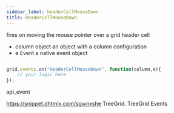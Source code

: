 ```yaml
---
sidebar_label: headerCellMouseDown
title: headerCellMouseDown
---
```



          


<Short>

fires on moving the mouse pointer over a grid header cell


</Short>



- column		object		an object with a column configuration
- e				Event		a native event object


~~~js

grid.events.on("HeaderCellMouseDown", function(column,e){
    // your logic here
});


~~~
 api_event

<Descr>



</Descr>


 https://snippet.dhtmlx.com/sgwnxshe	TreeGrid. TreeGrid Events

